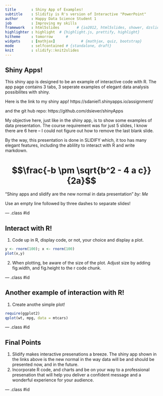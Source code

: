 ```yaml
---
title       : Shiny App of Examples!
subtitle    : Slidifiy is R's version of Interactive "PowerPoint"
author      : Happy Data Science Student 1
job         : Improving my skills
framework   : html5slides        # {io2012, html5slides, shower, dzslides, ...}
highlighter : highlight  # {highlight.js, prettify, highlight}
hitheme     : tomorrow      # 
widgets     : [mathjax]            # {mathjax, quiz, bootstrap}
mode        : selfcontained # {standalone, draft}
knit        : slidify::knit2slides
---
```


## Shiny Apps!
This shiny app is designed to be an example of interactive code with R.  The app page contains 3 tabs, 3 seperate examples
of elegant data analysis possibilites with shiny.  

Here is the link to my shiny app!
https://sdaniel1.shinyapps.io/assignment/   

and the git hub repo:
https://github.com/dsiever/shinyApps

My objective here, just like in the shiny app, is to show some examples of data presentation.  The course requirement was
for just 5 slides, I know there are 6 here -- I could not figure out how to remove the last blank slide.

By the way, this presentation is done in SLIDIFY which, it too has many elegant features, including the ablility to 
interact with R and write markdown.

# $$\frac{-b \pm \sqrt{b^2 - 4 a c}}{2a}$$

"Shiny apps and slidify are the new normal in data presentation" 
<cite> by: Me</cite>

Use an empty line followed by three dashes to separate slides! 

--- .class #id 


## Interact with R!
1. Code up in R, display code, or not, your choice and display a plot.

```r
y <- rnorm(100); x <- rnorm(100)       
plot(x,y)
```

2. When plotting, be aware of the size of the plot.  Adjust size by adding fig.width, and 
fig.height to the r code chunk.

--- .class #id 

## Another example of interaction with R!
1.  Create anothe simple plot!
```r
require(ggplot2)
qplot(wt, mpg, data = mtcars)
```

--- .class #id 

## Final Points

1. Slidify makes interactive presenations a breeze.  The shiny app shown in the links above is the new normal in the way 
data will be and should be presented now, and in the future.
2. Incorporate R code, and charts and be on your way to a professional presenation that will help you deliver a confident message and a wonderful experience for your audience.

--- .class #id 
